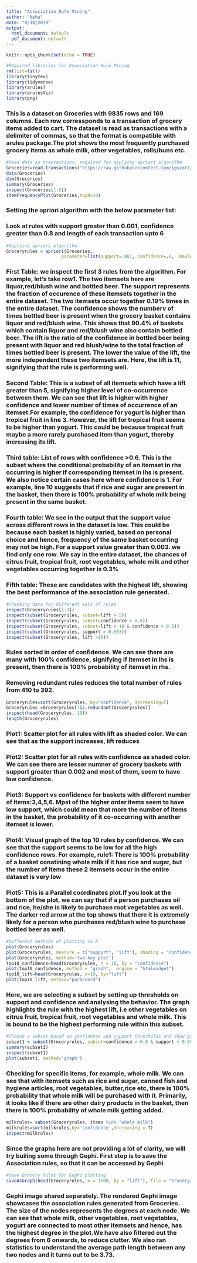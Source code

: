 ```yaml
---
title: "Association Rule Mining"
author: "Neha"
date: "8/18/2019"
output:
  html_document: default
  pdf_document: default
---
```


```r
knitr::opts_chunk$set(echo = TRUE)
```


```r
#Required libraries for Asoociation Rule Mining
rm(list=ls())
library(tinytex)
library(tidyverse)
library(arules)  
library(arulesViz)
library(png)
```
### This is a dataset on Groceries with 9835 rows and 169 columns. Each row corressponds to a transaction of grocery items added to cart. The dataset is read as transactions with a delimiter of commas, so that the format is compatible with arules package.The plot shows the most frequently purchased grocery items as whole milk, other vegetables, rolls/buns etc.
```r
#Read data as transactions: required for applying apriori algorithm
Groceries=read.transactions("https://raw.githubusercontent.com/jgscott/STA380/master/data/groceries.txt", header = FALSE, sep = ",")
data(Groceries)
dim(Groceries)
summary(Groceries)
inspect(Groceries[1:5])
itemFrequencyPlot(Groceries,topN=10)
```
### Setting the apriori algorithm with the below parameter list: 
### Look at rules with support greater than 0.001, confidence greater than 0.8 and length of each transaction upto 6
```r
#Applying apriori algorithm
Groceryrules = apriori(Groceries, 
                     parameter=list(support=.001, confidence=.8,  maxlen=10))
```
### First Table: we inspect the first 3 rules from the algorithm. For example, let's take row1. The two itemsets here are liquor,red/blush wine and bottled beer. The support represents the fraction of occurence of these itemsets together in the entire dataset. The two itemsets occur together 0.19% times in the entire dataset. The confidence shows the numberv of times bottled beer is present when the grocery basket contains liquor and red/blush wine. This shows that 90.4% of baskets which contain liquor and red/blush wine also contain bottled beer. The lift is the ratio of the confidence in bottled beer being present with liquor and red blush/wine to the total fraction of times bottled beer is present. The lower the value of the lift, the more independent these two itemsets are. Here, the lift is 11, signifying that the rule is performing well. 

### Second Table: This is a subset of all itemsets which have a lift greater than 5, signifying higher level of co-occurrence between them. We can see that lift is higher with higher confidence and lower number of times of occurrence of an itemset.For example, the confidence for yogurt is higher than tropical fruit in line 3. However, the lift for tropical fruit seems to be higher than yogurt. Thic could be because tropical fruit maybe a more rarely purchased item than yogurt, thereby increasing its lift.

### Third table: List of rows with confidence >0.6. This is the subset where the conditional probability of an itemset in rhs occurring is higher if corresponding itemset in lhs is present. We also notice certain cases here where confidence is 1. For example, line 10 suggests that if rice and sugar are present in the basket, then there is 100% probability of whole milk being present in the same basket.

### Fourth table: We see in the output that the support value across different rows in the dataset is low. This could be because each basket is highly varied, based on personal choice and hence, frequency of the same basket occurring may not be high. For a support value greater than 0.003. we find only one row. We say in the entire dataset, the chances of citrus fruit, tropical fruit, root vegetables, whole milk and other vegetables occurring together is 0.3%

### Fifth table: These are candidates with the highest lift, showing the best performance of the association rule generated.

```r
#Checking data for different sets of rules
inspect(Groceryrules[1:3])
inspect(subset(Groceryrules, subset=lift > 5))
inspect(subset(Groceryrules, subset=confidence > 0.6))
inspect(subset(Groceryrules, subset=lift > 10 & confidence > 0.5))
inspect(subset(Groceryrules, support > 0.003))
inspect(subset(Groceryrules, lift >10))
```
### Rules sorted in order of confidence. We can see there are many with 100% confidence, signifying if itemset in lhs is present, then there is 100% probability of itemset in rhs.
### Removing redundant rules reduces the total number of rules from 410 to 392.
```r
Groceryrules=sort(Groceryrules, by="confidence", decreasing=T)
Groceryrules =Groceryrules[!is.redundant(Groceryrules)]
inspect(head(Groceryrules, 10))
length(Groceryrules)
```
### Plot1: Scatter plot for all rules with lift as shaded color. We can see that as the support increases, lift reduces
### Plot2: Scatter plot for all rules with confidence as shaded color. We can see there are lesser numner of grocery baskets with support greater than 0.002 and most of them, seem to have low confidence.
### Plot3: Support vs confidence for baskets with different number of items:3,4,5,6. Mpst of the higher order items seem to have low support, which could mean that more the number of items in the basket, the probability of it co-occurring with another itemset is lower.
### Plot4: Visual graph of the top 10 rules by confidence. We can see that the support seems to be low for all the high confidence rows. For example, rule1: There is 100% probability of a basket conatining whole milk if it has rice and sugar, but the number of items these 2 itemsets occur in the entire dataset is very low
### Plot5: This is a Parallel coordinates plot.If you look at the bottom of the plot, we can say that if a person purchases oil and rice, he/she is likely to purchase root vegetables as well. The darker red arrow at the top shows that there it is extremely likely for a person who purchases red/blush wine to purchase bottled beer as well.
```r
#Different methods of plotting in R
plot(Groceryrules)
plot(Groceryrules, measure = c("support", "lift"), shading = "confidence")
plot(Groceryrules, method='two-key plot')
top10_confidence=head(Groceryrules, n = 10, by = "confidence")
plot(top10_confidence, method = "graph",  engine = "htmlwidget")
top10_lift=head(Groceryrules, n=10, by="lift")
plot(top10_lift, method="paracoord")

```
### Here, we are selecting a subset by setting up thresholds on support and confidence and analysing the behavior. The graph highlights the rule with the highest lift, i.e other vegetables on citrus fruit, tropical fruit, root vegetables and whole milk. This is bound to be the highest performing rule within this subset.
```r
#Choose a subset based on confidence and support thresholds and show graphs
subset1 = subset(Groceryrules, subset=confidence > 0.8 & support > 0.002)
summary(subset1)
inspect(subset1)
plot(subset1, method='graph')
```
### Checking for specific items, for example, whole milk. We can see that with itemsets such as rice and sugar, canned fish and hygiene articles, root vegetables, butter,rice etc, there is 100% probability that whole milk will be purchased with it. Primarily, it looks like if there are other dairy products in the basket, then there is 100% probability of whole milk getting added.
```r
milkrules= subset(Groceryrules, items %in% "whole milk")
milkrules=sort(milkrules,by='confidence',decreasing = T)
inspect(milkrules)
```

### Since the graphs here are not providing a lot of clarity, we will try builing some through Gephi. First step is to save the Association rules, so that it can be accessed by Gephi
```r
#Save Grocery Rules for Gephi plotting
saveAsGraph(head(Groceryrules, n = 1000, by = "lift"), file = "Groceryrules.graphml")
```
### Gephi image shared separately. The rendered Gephi image showcases the association rules generated from Groceries. The size of the nodes represents the degrees at each node. We can see that whole milk, other vegetables, root vegetables, yogurt are connected to most other itemsets and hence, has the highest degree in the plot.We have also filtered out the degrees from 6 onwards, to reduce clutter. We also ran statistics to understand the average path length between any two nodes and it turns out to be 3.73.





